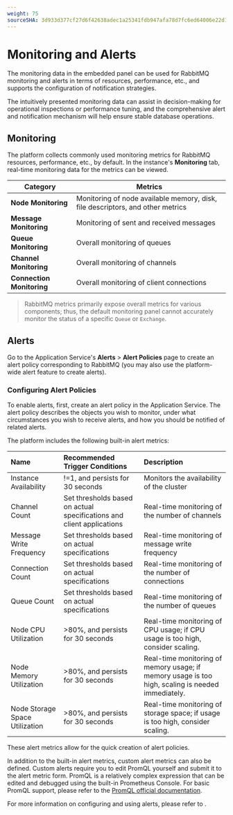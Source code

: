 ```yaml
---
weight: 75
sourceSHA: 3d933d377cf27d6f42638adec1a25341fdb947afa78d7fc6ed64006e22d1b948
---
```


# Monitoring and Alerts

The monitoring data in the embedded panel can be used for RabbitMQ monitoring and alerts in terms of resources, performance, etc., and supports the configuration of notification strategies.

The intuitively presented monitoring data can assist in decision-making for operational inspections or performance tuning, and the comprehensive alert and notification mechanism will help ensure stable database operations.

## Monitoring

The platform collects commonly used monitoring metrics for RabbitMQ resources, performance, etc., by default. In the instance's **Monitoring** tab, real-time monitoring data for the metrics can be viewed.

| Category             | Metrics                     |
| ------------------- | --------------------------- |
| **Node Monitoring**       | Monitoring of node available memory, disk, file descriptors, and other metrics |
| **Message Monitoring**       | Monitoring of sent and received messages |
| **Queue Monitoring**       | Overall monitoring of queues |
| **Channel Monitoring** | Overall monitoring of channels |
| **Connection Monitoring**       | Overall monitoring of client connections |

> RabbitMQ metrics primarily expose overall metrics for various components; thus, the default monitoring panel cannot accurately monitor the status of a specific `Queue` or `Exchange`.

## Alerts

Go to the Application Service's **Alerts** > **Alert Policies** page to create an alert policy corresponding to RabbitMQ (you may also use the platform-wide alert feature to create alerts).

### Configuring Alert Policies

To enable alerts, first, create an alert policy in the Application Service. The alert policy describes the objects you wish to monitor, under what circumstances you wish to receive alerts, and how you should be notified of related alerts.

The platform includes the following built-in alert metrics:

| Name         | Recommended Trigger Conditions            | Description                              |
| :----------- | :---------------------------------------- | :-------------------------------------- |
| Instance Availability      | !=1, and persists for 30 seconds        | Monitors the availability of the cluster |
| Channel Count       | Set thresholds based on actual specifications and client applications | Real-time monitoring of the number of channels |
| Message Write Frequency     | Set thresholds based on actual specifications | Real-time monitoring of message write frequency |
| Connection Count        | Set thresholds based on actual specifications | Real-time monitoring of the number of connections |
| Queue Count       | Set thresholds based on actual specifications | Real-time monitoring of the number of queues |
| Node CPU Utilization | >80%, and persists for 30 seconds       | Real-time monitoring of CPU usage; if CPU usage is too high, consider scaling. |
| Node Memory Utilization    | >80%, and persists for 30 seconds       | Real-time monitoring of memory usage; if memory usage is too high, scaling is needed immediately. |
| Node Storage Space Utilization  | >80%, and persists for 30 seconds       | Real-time monitoring of storage space; if usage is too high, consider scaling. |

These alert metrics allow for the quick creation of alert policies.

In addition to the built-in alert metrics, custom alert metrics can also be defined. Custom alerts require you to edit PromQL yourself and submit it to the alert metric form. PromQL is a relatively complex expression that can be edited and debugged using the built-in Prometheus Console. For basic PromQL support, please refer to the [PromQL official documentation](https://prometheus.io/docs/prometheus/latest/querying/basics/).

For more information on configuring and using alerts, please refer to <ExternalSiteLink name="acp" href="appservice/unified-om/alert-policy-mgt/index" children="Alert Policy Management" />.
